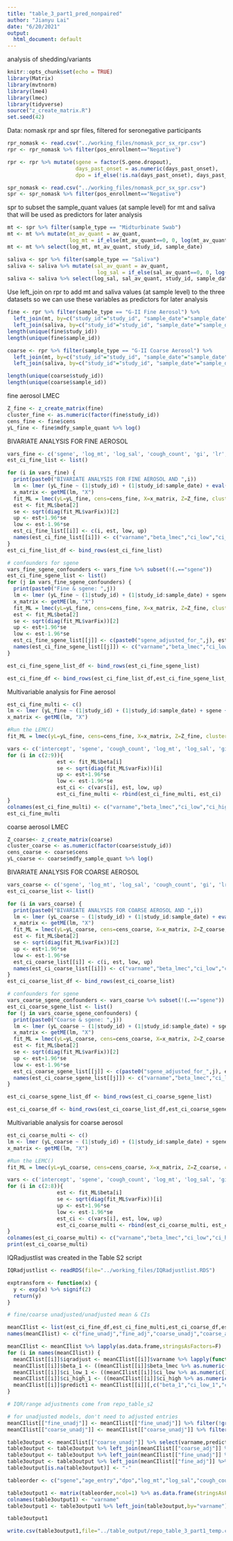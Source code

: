 ```yaml
---
title: "table_3_part1_pred_nonpaired"
author: "Jianyu Lai"
date: "6/20/2021"
output:
  html_document: default
---
```

analysis of shedding/variants
```r
knitr::opts_chunk$set(echo = TRUE)
library(Matrix)
library(mvtnorm)
library(lme4)
library(lmec)
library(tidyverse)
source("z_create_matrix.R")
set.seed(42)
```

Data: nomask rpr and spr files, filtered for seronegative participants
```r
rpr_nomask <- read.csv("../working_files/nomask_pcr_sx_rpr.csv")
rpr <- rpr_nomask %>% filter(pos_enrollment=="Negative")

rpr <- rpr %>% mutate(sgene = factor(S.gene.dropout),
                      days_past_onset = as.numeric(days_past_onset),
                      dpo = if_else(!is.na(days_past_onset), days_past_onset, -1))

spr_nomask <- read.csv("../working_files/nomask_pcr_sx_spr.csv")
spr <- spr_nomask %>% filter(pos_enrollment=="Negative")
```
spr to subset the sample_quant values (at sample level) for mt and saliva that will be used as predictors for later analysis
```r
mt <- spr %>% filter(sample_type == "Midturbinate Swab")
mt <- mt %>% mutate(mt_av_quant = av_quant,
                    log_mt = if_else(mt_av_quant==0, 0, log(mt_av_quant))) 
mt <- mt %>% select(log_mt, mt_av_quant, study_id, sample_date)

saliva <- spr %>% filter(sample_type == "Saliva") 
saliva <- saliva %>% mutate(sal_av_quant = av_quant,
                             log_sal = if_else(sal_av_quant==0, 0, log(sal_av_quant)))
saliva <- saliva %>% select(log_sal, sal_av_quant, study_id, sample_date)
```
Use left_join on rpr to add mt and saliva values (at sample level) to the three datasets so we can use these variables as predictors for later analysis
```r
fine <- rpr %>% filter(sample_type == "G-II Fine Aerosol") %>%
  left_join(mt, by=c("study_id"="study_id", "sample_date"="sample_date")) %>%
  left_join(saliva, by=c("study_id"="study_id", "sample_date"="sample_date")) 
length(unique(fine$study_id))
length(unique(fine$sample_id))

coarse <- rpr %>% filter(sample_type == "G-II Coarse Aerosol") %>%
  left_join(mt, by=c("study_id"="study_id", "sample_date"="sample_date")) %>% 
  left_join(saliva, by=c("study_id"="study_id", "sample_date"="sample_date")) 

length(unique(coarse$study_id))
length(unique(coarse$sample_id))
```

fine aerosol LMEC
```r
Z_fine <- z_create_matrix(fine)
cluster_fine <- as.numeric(factor(fine$study_id))
cens_fine <- fine$cens
yL_fine <- fine$mdfy_sample_quant %>% log()
```
BIVARIATE ANALYSIS FOR FINE AEROSOL
```r
vars_fine <- c('sgene', 'log_mt', 'log_sal', 'cough_count', 'gi', 'lr', 'sys', 'ur', 'dpo', 'age_entry')
est_ci_fine_list <- list()

for (i in vars_fine) {
  print(paste0("BIVARIATE ANALYSIS FOR FINE AEROSOL AND ",i))
  lm <- lmer (yL_fine ~ (1|study_id) + (1|study_id:sample_date) + eval(parse(text=i)), data=fine)
  x_matrix <- getME(lm, "X")
  fit_ML = lmec(yL=yL_fine, cens=cens_fine, X=x_matrix, Z=Z_fine, cluster=cluster_fine, maxstep = 200, varstruct = "unstructured", method = "ML")
  est <- fit_ML$beta[2]
  se <- sqrt(diag(fit_ML$varFix))[2]
  up <- est+1.96*se
  low <- est-1.96*se
  est_ci_fine_list[[i]] <- c(i, est, low, up)
  names(est_ci_fine_list[[i]]) <- c("varname","beta_lmec","ci_low","ci_high")
}
est_ci_fine_list_df <- bind_rows(est_ci_fine_list)

# confounders for sgene
vars_fine_sgene_confounders <- vars_fine %>% subset(!(.=="sgene"))
est_ci_fine_sgene_list <- list()
for (j in vars_fine_sgene_confounders) {
  print(paste0("Fine & sgene: ",j))
  lm <- lmer (yL_fine ~ (1|study_id) + (1|study_id:sample_date) + sgene + eval(parse(text=j)), data=fine)
  x_matrix <- getME(lm, "X")
  fit_ML = lmec(yL=yL_fine, cens=cens_fine, X=x_matrix, Z=Z_fine, cluster=cluster_fine, maxstep = 200, varstruct = "unstructured", method = "ML")
  est <- fit_ML$beta[2]
  se <- sqrt(diag(fit_ML$varFix))[2]
  up <- est+1.96*se
  low <- est-1.96*se
  est_ci_fine_sgene_list[[j]] <- c(paste0("sgene_adjusted_for_",j), est, low, up)
  names(est_ci_fine_sgene_list[[j]]) <- c("varname","beta_lmec","ci_low","ci_high")
}

est_ci_fine_sgene_list_df <- bind_rows(est_ci_fine_sgene_list)

est_ci_fine_df <- bind_rows(est_ci_fine_list_df,est_ci_fine_sgene_list_df)
```
Multivariable analysis for Fine aerosol
```r
est_ci_fine_multi <- c()
lm <- lmer (yL_fine ~ (1|study_id) + (1|study_id:sample_date) + sgene + cough_count + log_mt + log_sal + gi + sys + ur + age_entry, data=fine)
x_matrix <- getME(lm, "X")

#Run the LEMC()
fit_ML = lmec(yL=yL_fine, cens=cens_fine, X=x_matrix, Z=Z_fine, cluster=cluster_fine, maxstep = 200, varstruct = "unstructured", method = "ML")

vars <- c('intercept', 'sgene', 'cough_count', 'log_mt', 'log_sal', 'gi', 'sys', "ur", "age_entry")
for (i in c(2:9)){
                est <- fit_ML$beta[i]
                se <- sqrt(diag(fit_ML$varFix))[i]
                up <- est+1.96*se
                low <- est-1.96*se
                est_ci <- c(vars[i], est, low, up)
                est_ci_fine_multi <- rbind(est_ci_fine_multi, est_ci)
}
colnames(est_ci_fine_multi) <- c("varname","beta_lmec","ci_low","ci_high")
est_ci_fine_multi
```

coarse aerosol LMEC
```r
Z_coarse<- z_create_matrix(coarse)
cluster_coarse <- as.numeric(factor(coarse$study_id))
cens_coarse <- coarse$cens
yL_coarse <- coarse$mdfy_sample_quant %>% log()
```
BIVARIATE ANALYSIS FOR COARSE AEROSOL
```r
vars_coarse <- c('sgene', 'log_mt', 'log_sal', 'cough_count', 'gi', 'lr', 'sys', 'ur', 'dpo', 'age_entry')
est_ci_coarse_list <- list()

for (i in vars_coarse) {
  print(paste0("BIVARIATE ANALYSIS FOR COARSE AEROSOL AND ",i))
  lm <- lmer (yL_coarse ~ (1|study_id) + (1|study_id:sample_date) + eval(parse(text=i)), data=coarse)
  x_matrix <- getME(lm, "X")
  fit_ML = lmec(yL=yL_coarse, cens=cens_coarse, X=x_matrix, Z=Z_coarse, cluster=cluster_coarse, maxstep = 200, varstruct = "unstructured", method = "ML")
  est <- fit_ML$beta[2]
  se <- sqrt(diag(fit_ML$varFix))[2]
  up <- est+1.96*se
  low <- est-1.96*se
  est_ci_coarse_list[[i]] <- c(i, est, low, up)
  names(est_ci_coarse_list[[i]]) <- c("varname","beta_lmec","ci_low","ci_high")
}
est_ci_coarse_list_df <- bind_rows(est_ci_coarse_list)

# confounders for sgene
vars_coarse_sgene_confounders <- vars_coarse %>% subset(!(.=="sgene"))
est_ci_coarse_sgene_list <- list()
for (j in vars_coarse_sgene_confounders) {
  print(paste0("Coarse & sgene: ",j))
  lm <- lmer (yL_coarse ~ (1|study_id) + (1|study_id:sample_date) + sgene + eval(parse(text=j)), data=coarse)
  x_matrix <- getME(lm, "X")
  fit_ML = lmec(yL=yL_coarse, cens=cens_coarse, X=x_matrix, Z=Z_coarse, cluster=cluster_coarse, maxstep = 200, varstruct = "unstructured", method = "ML")
  est <- fit_ML$beta[2]
  se <- sqrt(diag(fit_ML$varFix))[2]
  up <- est+1.96*se
  low <- est-1.96*se
  est_ci_coarse_sgene_list[[j]] <- c(paste0("sgene_adjusted_for_",j), est, low, up)
  names(est_ci_coarse_sgene_list[[j]]) <- c("varname","beta_lmec","ci_low","ci_high")
}

est_ci_coarse_sgene_list_df <- bind_rows(est_ci_coarse_sgene_list)

est_ci_coarse_df <- bind_rows(est_ci_coarse_list_df,est_ci_coarse_sgene_list_df)
```
Multivariable analysis for coarse aerosol
```r
est_ci_coarse_multi <- c()
lm <- lmer (yL_coarse ~ (1|study_id) + (1|study_id:sample_date) + sgene + cough_count + log_mt + log_sal + gi + lr + sys, data=coarse)
x_matrix <- getME(lm, "X")

#Run the LEMC()
fit_ML = lmec(yL=yL_coarse, cens=cens_coarse, X=x_matrix, Z=Z_coarse, cluster=cluster_coarse, maxstep = 200, varstruct = "unstructured", method = "ML")

vars <- c('intercept', 'sgene', 'cough_count', 'log_mt', 'log_sal', 'gi', 'lr','sys')
for (i in c(2:8)){
                est <- fit_ML$beta[i]
                se <- sqrt(diag(fit_ML$varFix))[i]
                up <- est+1.96*se
                low <- est-1.96*se
                est_ci <- c(vars[i], est, low, up)
                est_ci_coarse_multi <- rbind(est_ci_coarse_multi, est_ci)
}
colnames(est_ci_coarse_multi) <- c("varname","beta_lmec","ci_low","ci_high")
print(est_ci_coarse_multi)

```

IQRadjustlist was created in the Table S2 script
```r
IQRadjustlist <- readRDS(file="../working_files/IQRadjustlist.RDS")

exptransform <- function(x) {
  y <- exp(x) %>% signif(2)
  return(y)
}

# fine/coarse unadjusted/unadjusted mean & CIs

meanCIlist <- list(est_ci_fine_df,est_ci_fine_multi,est_ci_coarse_df,est_ci_coarse_multi)
names(meanCIlist) <- c("fine_unadj","fine_adj","coarse_unadj","coarse_adj")

meanCIlist <- meanCIlist %>% lapply(as.data.frame,stringsAsFactors=F)
for (i in names(meanCIlist)) {
  meanCIlist[[i]]$iqradjust <- meanCIlist[[i]]$varname %>% lapply(function(x) {IQRadjustlist[[x]]}) %>% lapply(function(x) {if (length(x)==0) {1} else {x}}) %>% unlist()
  meanCIlist[[i]]$beta_1 <- ((meanCIlist[[i]]$beta_lmec %>% as.numeric())*meanCIlist[[i]]$iqradjust) %>% sapply(exptransform)
  meanCIlist[[i]]$ci_low_1 <- ((meanCIlist[[i]]$ci_low %>% as.numeric())*meanCIlist[[i]]$iqradjust) %>% sapply(exptransform)
  meanCIlist[[i]]$ci_high_1 <- ((meanCIlist[[i]]$ci_high %>% as.numeric())*meanCIlist[[i]]$iqradjust) %>% sapply(exptransform)
  meanCIlist[[i]]$predict1 <- meanCIlist[[i]][,c("beta_1","ci_low_1","ci_high_1")] %>% apply(1,function(x) {paste0(x["beta_1"]," (",x["ci_low_1"],", ",x["ci_high_1"],")")})
}

# IQR/range adjustments come from repo_table_s2

# for unadjusted models, don't need to adjusted entries
meanCIlist[["fine_unadj"]] <- meanCIlist[["fine_unadj"]] %>% filter(!grepl("adjusted",varname))
meanCIlist[["coarse_unadj"]] <- meanCIlist[["coarse_unadj"]] %>% filter(!grepl("adjusted",varname))

table3output <- meanCIlist[["coarse_unadj"]] %>% select(varname,predict1) %>% rename(`Coarse Unadjusted`=predict1)
table3output <- table3output %>% left_join(meanCIlist[["coarse_adj"]] %>% select(varname,predict1),by="varname") %>% rename(`Coarse Adjusted`=predict1)
table3output <- table3output %>% left_join(meanCIlist[["fine_unadj"]] %>% select(varname,predict1),by="varname") %>% rename(`Fine Unadjusted`=predict1)
table3output <- table3output %>% left_join(meanCIlist[["fine_adj"]] %>% select(varname,predict1),by="varname") %>% rename(`Fine Adjusted`=predict1)
table3output[is.na(table3output)] <- "-"

tableorder <- c("sgene","age_entry","dpo","log_mt","log_sal","cough_count","ur","lr","gi","sys")

table3output1 <- matrix(tableorder,ncol=1) %>% as.data.frame(stringsAsFactors=F)
colnames(table3output1) <- "varname"
table3output1 <- table3output1 %>% left_join(table3output,by="varname")

table3output1

write.csv(table3output1,file="../table_output/repo_table_3_part1_temp.csv",row.names=F)
```
